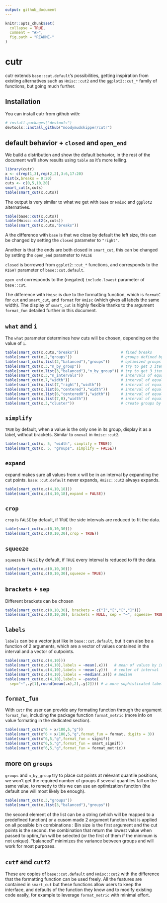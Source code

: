 ```yaml
---
output: github_document
---
```


<!-- README.md is generated from README.Rmd. Please edit that file -->

```r
knitr::opts_chunk$set(
  collapse = TRUE,
  comment = "#>",
  fig.path = "README-"
)
```

# cutr

cutr extends `base::cut.default`'s possibilities, getting inspiration from existing 
alternatives such as `Hmisc::cut2` and the `ggplot2::cut_*` family of functions, 
but going much further.

## Installation

You can install cutr from github with:

```r
# install.packages("devtools")
devtools::install_github("moodymudskipper/cutr")
```

## default behavior + `closed` and `open_end`

We build a distribution and show the default behavior, in the rest of the
document we'll show results using `table` as it's more telling.

```r
library(cutr)
x <- c(rep(1,3),rep(2,2),3:6,17:20)
hist(x,breaks = 0:20)
cuts <- c(0,5,10,20)
smart_cut(x,cuts)
table(smart_cut(x,cuts))
```

The output is very similar to what we get with `base` or `Hmisc` and `ggplot2` 
alternatives.

```r
table(base::cut(x,cuts))
table(Hmisc::cut2(x,cuts))
table(smart_cut(x,cuts,"breaks"))
```

A the difference with `base` is that we close by default the left size,  this can be changed by setting the `closed` parameter to `"right"`.

Another is that the ends are both closed in `smart_cut`, this can be changed by setting the `open_end` parameter to `FALSE`

`closed` is borrowed from `ggplot2::cut_*` functions, and corresponds to the `RIGHT` parameter of `base::cut.default`.


`open_end` corresponds to the (negated) `include.lowest` parameter of `base::cut`.

The difference with `Hmisc` is due to the formatting function, which is `formatC` for `cut` and `smart_cut`, and `format` for `Hmisc` (which gives all labels the same width). The display of `smart_cut` is highly flexible thanks to the argument `format_fun` detailed further in this document.

## `what` and `i`

The `what` parameter determines how cuts will be chosen, depending on the value of `i`.

```r
table(smart_cut(x,cuts,"breaks"))                   # fixed breaks
table(smart_cut(x,2,"groups"))                      # groups defined by quantiles
table(smart_cut(x,list(2,"balanced"),"groups"))     # optimized groups of equal size
table(smart_cut(x,3,"n_by_group"))                  # try to get 3 items by group using quantiles
table(smart_cut(x,list(3,"balanced"),"n_by_group")) # try to get 3 items by group using optimization
table(smart_cut(x,3,"n_intervals"))                 # intervals of equal width
table(smart_cut(x,7,"width"))                       # interval of equal defined width, start on 1st value
table(smart_cut(x,list(7,"right"),"width"))         # interval of equal defined width, end on last value
table(smart_cut(x,list(6,"centered"),"width"))      # interval of equal defined width, centered
table(smart_cut(x,list(6,"centered0"),"width"))     # interval of equal defined width, centered on 0
table(smart_cut(x,list(7,0),"width"))               # interval of equal defined width, starting on 0
table(smart_cut(x,3,"cluster"))                     # create groups by running a kmeans clustering
```



## `simplify`

`TRUE` by default, when a value is the only one in its group, display it as a 
label, without brackets.  Similar to `oneval` in `Hmisc::cut2`.

```r
table(smart_cut(x, 5, "width", simplify = TRUE))
table(smart_cut(x, 5, "groups", simplify = FALSE))
```


## `expand`

expand makes sure all values from x will be in an interval by expanding the cut
points. `base::cut.default` never expands, `Hmisc::cut2` always expands.

```r
table(smart_cut(x,c(4,10,18)))
table(smart_cut(x,c(4,10,18),expand = FALSE))
```

## `crop`

`crop` is `FALSE` by default, if `TRUE` the side intervals are reduced to fit the data.

```r
table(smart_cut(x,c(0,10,30)))
table(smart_cut(x,c(0,10,30),crop = TRUE))
```

## `squeeze`

`squeeze` is `FALSE` by default, if `TRUE` every interval is reduced to fit the data.

```r
table(smart_cut(x,c(0,10,30)))
table(smart_cut(x,c(0,10,30),squeeze = TRUE))
```


## `brackets` + `sep`

Different brackets can be chosen

```r
table(smart_cut(x,c(0,10,30), brackets = c("]","[","[","]")))
table(smart_cut(x,c(0,10,30), brackets = NULL, sep = "~", squeeze= TRUE))
```

## `labels`

`labels` can be a vector just like in `base::cut.default`, but it can also
be a function of 2 arguments, which are a vector of values contained in the 
interval and a vector of cutpoints.


```r
table(smart_cut(x,c(4,10)))
table(smart_cut(x,c(4,10),labels = ~mean(.x)))   # mean of values by interval
table(smart_cut(x,c(4,10),labels = ~mean(.y)))   # center of interval
table(smart_cut(x,c(4,10),labels = ~median(.x))) # median
table(smart_cut(x,c(4,10),labels = ~paste(
  sep="~",.y[1],round(mean(.x),2),.y[2]))) # a more sophisticated label
```


## `format_fun`

With `cutr` the user can provide any formating function through the argument `format_fun`, including the package function `format_metric` (more info on value formating in the dedicated section).

```r
table(smart_cut(x^6 + x/100,5,"g"))
table(smart_cut(x^6 + x/100,5,"g",format_fun = format, digits = 3))
table(smart_cut(x^6,5,"g",format_fun = signif))
table(smart_cut(x^6,5,"g",format_fun = smart_signif))
table(smart_cut(x^6,5,"g",format_fun = format_metric))
```

## more on `groups`

`groups` and `n_by_group` try to place cut points at relevant quantile positions,
we won't get the required number of groups if several quantiles fall on the same 
value, to remedy to this we can use an optimization function (the default one
will most likely be enough).


```r
table(smart_cut(x,3,"groups"))
table(smart_cut(x,list(3,"balanced"),"groups"))
```

the second element of the list can be a string
(which will be mapped to a predefined function) or
a cusom made 2 argument function that is applied on all possible bin combinations :
Bin size is the first argument and the cut points is the second. 
the combination that return the lowest value when passed to optim_fun will be
selected (or the first of them if the minimum is not unique). "balanced"
minimizes the variance between groups and will work for most purposes.

## `cutf` and `cutf2`

These are copies of `base::cut.default` and `Hmisc::cut2` with the difference
that the formatting function can be used freely. All the features are contained
in `smart_cut` but these functions allow users to keep the interface, and
defaults of the function they know and to modify existing code easily,
for example to leverage `format_metric` with minimal effort.
